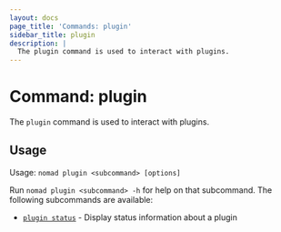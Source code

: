 ```yaml
---
layout: docs
page_title: 'Commands: plugin'
sidebar_title: plugin
description: |
  The plugin command is used to interact with plugins.
---
```


# Command: plugin

The `plugin` command is used to interact with plugins.

## Usage

Usage: `nomad plugin <subcommand> [options]`

Run `nomad plugin <subcommand> -h` for help on that subcommand. The following
subcommands are available:

- [`plugin status`][status] - Display status information about a plugin

[status]: /docs/commands/plugin/status 'Display status information about a plugin'
